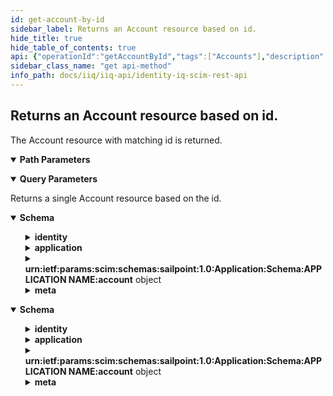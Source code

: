 ```yaml
---
id: get-account-by-id
sidebar_label: Returns an Account resource based on id.
hide_title: true
hide_table_of_contents: true
api: {"operationId":"getAccountById","tags":["Accounts"],"description":"The Account resource with matching id is returned.","parameters":[{"name":"accountId","in":"path","schema":{"type":"string","example":"c7c7777c7ef77e77777ee77e7a1f0444"},"description":"The id of the Account.","required":true},{"in":"query","name":"attributes","schema":{"type":"string","example":"displayName,active"},"description":"A comma-separated list of attributes to return in the response. This query parameter supersedes excludedAttributes, so providing the same attribute(s) to both will result in the attribute(s) being returned."},{"in":"query","name":"excludedAttributes","schema":{"type":"string","example":"displayName,active"},"description":"A comma-separated list of attributes to exclude from the response. *Some attributes cannot be excluded.*"}],"responses":{"200":{"description":"Returns a single Account resource based on the id.","content":{"application/json":{"schema":{"properties":{"id":{"description":"IdentityIQ id of the Account.","type":"string","example":"c0b4568a4fe7458c434ee77d1fbt156b"},"identity":{"description":"The corresponding User object of the Account.","properties":{"userName":{"description":"The identity name of the Account User.","type":"string","example":"Barbara.Jensen"},"displayName":{"description":"The displayable name of the Account User.","type":"string","example":"Barbara Jensen"},"value":{"description":"IdentityIQ identifier for the Account User.","type":"string","example":"c0a7778b7ef71e79817ee74e6a1f0444"},"ref":{"description":"The URI of the SCIM resource representing the Account User.","type":"string","example":"http://localhost:8080/iiq/scim/v2/Users/c0a7778b7ef71e79817ee74e6a1f0444"}}},"application":{"description":"The corresponding Application object of the Account.","properties":{"displayName":{"description":"The displayable name of the Account Application.","type":"string","example":"Mock Application1"},"value":{"description":"IdentityIQ identifier for the Account Application.","type":"string","example":"c0a7778b7ef71e79817ee74e6a1f0444"},"ref":{"description":"The URI of the SCIM resource representing the Account Application.","type":"string","example":"http://localhost:8080/iiq/scim/v2/Applications/c0a7778b7ef71e79817ee74e6a1f0444"}}},"nativeIdentity":{"description":"The Account unique identifier associated with the native application. This field is immutable.","type":"string","example":"a1b2c3"},"displayName":{"description":"The name of the Account, suitable for display to end-users.","type":"string","example":"Barbara Jensen"},"instance":{"description":"The instance identifier of the Account. This field is immutable.","type":"string","example":null},"uuid":{"description":"The UUID of the Account.","type":"string","example":"{f99999ff-f000-444b-b6ae-4443dd6cd6ed}"},"urn:ietf:params:scim:schemas:sailpoint:1.0:Application:Schema:APPLICATION NAME:account":{"description":"Provide the name of Application that corresponds to this Account in APPLICATION NAME. This field contains an object structure dependent on the Application that the Account applies to.<br/><br/>Example:  urn:ietf:params:scim:schemas:sailpoint:1.0:Application:Schema:**My Application1**:account: { \"department\": \"IT\"}","type":"object","additionalProperties":true},"active":{"description":"Flag to indicate this account is enabled or disabled.","type":"boolean","example":true},"locked":{"description":"Flag to indicate this account is locked. An account may be unlocked by setting this attribute to false, but can not be locked by setting a false value to true.","type":"boolean","example":true},"manuallyCorrelated":{"description":"Flag to indicate this account has been manually correlated in the UI.","type":"boolean","example":true},"hasEntitlements":{"description":"Flag to indicate this account has one or more entitlement attributes.","type":"boolean","example":true},"lastRefresh":{"description":"Datetime representation of the last refresh for this Account.","type":"string","format":"date-time"},"lastTargetAggregation":{"description":"Datetime representation of last targeted aggregation for the Account.","type":"string","format":"date-time"},"meta":{"description":"Metadata of the SCIM resource.","properties":{"created":{"description":"Datetime this resource was created.","type":"string","format":"date-time","example":"2022-02-11T01:34:04.074-05:00"},"location":{"description":"The location of the resource.","type":"string","example":"http://localhost:8080/iiq/scim/v2/Accounts/c0b4568a4fe7458c434ee77d1fbt156b"},"lastModified":{"description":"Datetime the resource was last modified.","type":"string","format":"date-time","example":"2022-02-11T01:08:45.866-05:00"},"version":{"description":"The version of the SCIM resource.","type":"string","example":"W\"1644561244074\""},"resourceType":{"description":"The resource type.","type":"string","example":"Account"}}},"schemas":{"description":"The schemas involved in the SCIM resource.","type":"array","items":{"type":"string"},"example":["urn:ietf:params:scim:schemas:sailpoint:1.0:Account","urn:ietf:params:scim:schemas:sailpoint:1.0:Application:Schema:Mock Application:account"]}}}},"application/scim+json":{"schema":{"properties":{"id":{"description":"IdentityIQ id of the Account.","type":"string","example":"c0b4568a4fe7458c434ee77d1fbt156b"},"identity":{"description":"The corresponding User object of the Account.","properties":{"userName":{"description":"The identity name of the Account User.","type":"string","example":"Barbara.Jensen"},"displayName":{"description":"The displayable name of the Account User.","type":"string","example":"Barbara Jensen"},"value":{"description":"IdentityIQ identifier for the Account User.","type":"string","example":"c0a7778b7ef71e79817ee74e6a1f0444"},"ref":{"description":"The URI of the SCIM resource representing the Account User.","type":"string","example":"http://localhost:8080/iiq/scim/v2/Users/c0a7778b7ef71e79817ee74e6a1f0444"}}},"application":{"description":"The corresponding Application object of the Account.","properties":{"displayName":{"description":"The displayable name of the Account Application.","type":"string","example":"Mock Application1"},"value":{"description":"IdentityIQ identifier for the Account Application.","type":"string","example":"c0a7778b7ef71e79817ee74e6a1f0444"},"ref":{"description":"The URI of the SCIM resource representing the Account Application.","type":"string","example":"http://localhost:8080/iiq/scim/v2/Applications/c0a7778b7ef71e79817ee74e6a1f0444"}}},"nativeIdentity":{"description":"The Account unique identifier associated with the native application. This field is immutable.","type":"string","example":"a1b2c3"},"displayName":{"description":"The name of the Account, suitable for display to end-users.","type":"string","example":"Barbara Jensen"},"instance":{"description":"The instance identifier of the Account. This field is immutable.","type":"string","example":null},"uuid":{"description":"The UUID of the Account.","type":"string","example":"{f99999ff-f000-444b-b6ae-4443dd6cd6ed}"},"urn:ietf:params:scim:schemas:sailpoint:1.0:Application:Schema:APPLICATION NAME:account":{"description":"Provide the name of Application that corresponds to this Account in APPLICATION NAME. This field contains an object structure dependent on the Application that the Account applies to.<br/><br/>Example:  urn:ietf:params:scim:schemas:sailpoint:1.0:Application:Schema:**My Application1**:account: { \"department\": \"IT\"}","type":"object","additionalProperties":true},"active":{"description":"Flag to indicate this account is enabled or disabled.","type":"boolean","example":true},"locked":{"description":"Flag to indicate this account is locked. An account may be unlocked by setting this attribute to false, but can not be locked by setting a false value to true.","type":"boolean","example":true},"manuallyCorrelated":{"description":"Flag to indicate this account has been manually correlated in the UI.","type":"boolean","example":true},"hasEntitlements":{"description":"Flag to indicate this account has one or more entitlement attributes.","type":"boolean","example":true},"lastRefresh":{"description":"Datetime representation of the last refresh for this Account.","type":"string","format":"date-time"},"lastTargetAggregation":{"description":"Datetime representation of last targeted aggregation for the Account.","type":"string","format":"date-time"},"meta":{"description":"Metadata of the SCIM resource.","properties":{"created":{"description":"Datetime this resource was created.","type":"string","format":"date-time","example":"2022-02-11T01:34:04.074-05:00"},"location":{"description":"The location of the resource.","type":"string","example":"http://localhost:8080/iiq/scim/v2/Accounts/c0b4568a4fe7458c434ee77d1fbt156b"},"lastModified":{"description":"Datetime the resource was last modified.","type":"string","format":"date-time","example":"2022-02-11T01:08:45.866-05:00"},"version":{"description":"The version of the SCIM resource.","type":"string","example":"W\"1644561244074\""},"resourceType":{"description":"The resource type.","type":"string","example":"Account"}}},"schemas":{"description":"The schemas involved in the SCIM resource.","type":"array","items":{"type":"string"},"example":["urn:ietf:params:scim:schemas:sailpoint:1.0:Account","urn:ietf:params:scim:schemas:sailpoint:1.0:Application:Schema:Mock Application:account"]}}}}}}},"method":"get","path":"/Accounts/{accountId}","servers":[{"url":"http://localhost:8080/identityiq/scim/v2","description":"IdentityIQ SCIM server basepath and path to API."}],"security":[{"basicAuth":[]}],"securitySchemes":{"basicAuth":{"type":"http","scheme":"basic"}},"info":{"description":"IdentityIQ REST Endpoint Interface Documentation for SCIM\n\n# Authentication\n\n<!-- ReDoc-Inject: <security-definitions> -->","version":"8.3","title":"IdentityIQ SCIM REST API"},"postman":{"name":"Returns an Account resource based on id.","description":{"content":"The Account resource with matching id is returned.","type":"text/plain"},"url":{"path":["Accounts",":accountId"],"host":["{{baseUrl}}"],"query":[{"disabled":false,"description":{"content":"A comma-separated list of attributes to return in the response. This query parameter supersedes excludedAttributes, so providing the same attribute(s) to both will result in the attribute(s) being returned.","type":"text/plain"},"key":"attributes","value":""},{"disabled":false,"description":{"content":"A comma-separated list of attributes to exclude from the response. *Some attributes cannot be excluded.*","type":"text/plain"},"key":"excludedAttributes","value":""}],"variable":[{"disabled":false,"description":{"content":"(Required) The id of the Account.","type":"text/plain"},"type":"any","value":"","key":"accountId"}]},"header":[{"key":"Accept","value":"application/json"}],"method":"GET"}}
sidebar_class_name: "get api-method"
info_path: docs/iiq/iiq-api/identity-iq-scim-rest-api
---
```



## Returns an Account resource based on id.



The Account resource with matching id is returned.

<details style={{"marginBottom":"1rem"}} data-collapsed={false} open={true}><summary style={{}}><strong>Path Parameters</strong></summary><div><ul><ParamsItem className={"paramsItem"} param={{"name":"accountId","in":"path","schema":{"type":"string","example":"c7c7777c7ef77e77777ee77e7a1f0444"},"description":"The id of the Account.","required":true}}></ParamsItem></ul></div></details><details style={{"marginBottom":"1rem"}} data-collapsed={false} open={true}><summary style={{}}><strong>Query Parameters</strong></summary><div><ul><ParamsItem className={"paramsItem"} param={{"in":"query","name":"attributes","schema":{"type":"string","example":"displayName,active"},"description":"A comma-separated list of attributes to return in the response. This query parameter supersedes excludedAttributes, so providing the same attribute(s) to both will result in the attribute(s) being returned."}}></ParamsItem><ParamsItem className={"paramsItem"} param={{"in":"query","name":"excludedAttributes","schema":{"type":"string","example":"displayName,active"},"description":"A comma-separated list of attributes to exclude from the response. *Some attributes cannot be excluded.*"}}></ParamsItem></ul></div></details><div><ApiTabs><TabItem label={"200"} value={"200"}><div>

Returns a single Account resource based on the id.

</div><div><MimeTabs groupId={"mime-type"}><TabItem label={"application/json"} value={"application/json"}><SchemaTabs groupId={"schema-tabs"}><TabItem label={"Schema"} value={"Schema"}><details style={{}} data-collapsed={false} open={true}><summary style={{"textAlign":"left"}}><strong>Schema</strong></summary><div style={{"textAlign":"left","marginLeft":"1rem"}}></div><ul style={{"marginLeft":"1rem"}}><SchemaItem collapsible={false} name={"id"} required={false} schemaDescription={"IdentityIQ id of the Account."} schemaName={"string"} qualifierMessage={undefined} defaultValue={undefined}></SchemaItem><SchemaItem collapsible={true} className={"schemaItem"}><details style={{}}><summary style={{}}><strong>identity</strong><span style={{"opacity":"0.6"}}> </span></summary><div style={{"marginLeft":"1rem"}}><div style={{"marginTop":".5rem","marginBottom":".5rem"}}>

The corresponding User object of the Account.

</div><SchemaItem collapsible={false} name={"userName"} required={false} schemaDescription={"The identity name of the Account User."} schemaName={"string"} qualifierMessage={undefined} defaultValue={undefined}></SchemaItem><SchemaItem collapsible={false} name={"displayName"} required={false} schemaDescription={"The displayable name of the Account User."} schemaName={"string"} qualifierMessage={undefined} defaultValue={undefined}></SchemaItem><SchemaItem collapsible={false} name={"value"} required={false} schemaDescription={"IdentityIQ identifier for the Account User."} schemaName={"string"} qualifierMessage={undefined} defaultValue={undefined}></SchemaItem><SchemaItem collapsible={false} name={"ref"} required={false} schemaDescription={"The URI of the SCIM resource representing the Account User."} schemaName={"string"} qualifierMessage={undefined} defaultValue={undefined}></SchemaItem></div></details></SchemaItem><SchemaItem collapsible={true} className={"schemaItem"}><details style={{}}><summary style={{}}><strong>application</strong><span style={{"opacity":"0.6"}}> </span></summary><div style={{"marginLeft":"1rem"}}><div style={{"marginTop":".5rem","marginBottom":".5rem"}}>

The corresponding Application object of the Account.

</div><SchemaItem collapsible={false} name={"displayName"} required={false} schemaDescription={"The displayable name of the Account Application."} schemaName={"string"} qualifierMessage={undefined} defaultValue={undefined}></SchemaItem><SchemaItem collapsible={false} name={"value"} required={false} schemaDescription={"IdentityIQ identifier for the Account Application."} schemaName={"string"} qualifierMessage={undefined} defaultValue={undefined}></SchemaItem><SchemaItem collapsible={false} name={"ref"} required={false} schemaDescription={"The URI of the SCIM resource representing the Account Application."} schemaName={"string"} qualifierMessage={undefined} defaultValue={undefined}></SchemaItem></div></details></SchemaItem><SchemaItem collapsible={false} name={"nativeIdentity"} required={false} schemaDescription={"The Account unique identifier associated with the native application. This field is immutable."} schemaName={"string"} qualifierMessage={undefined} defaultValue={undefined}></SchemaItem><SchemaItem collapsible={false} name={"displayName"} required={false} schemaDescription={"The name of the Account, suitable for display to end-users."} schemaName={"string"} qualifierMessage={undefined} defaultValue={undefined}></SchemaItem><SchemaItem collapsible={false} name={"instance"} required={false} schemaDescription={"The instance identifier of the Account. This field is immutable."} schemaName={"string"} qualifierMessage={undefined} defaultValue={undefined}></SchemaItem><SchemaItem collapsible={false} name={"uuid"} required={false} schemaDescription={"The UUID of the Account."} schemaName={"string"} qualifierMessage={undefined} defaultValue={undefined}></SchemaItem><SchemaItem collapsible={true} className={"schemaItem"}><details style={{}}><summary style={{}}><strong>urn:ietf:params:scim:schemas:sailpoint:1.0:Application:Schema:APPLICATION NAME:account</strong><span style={{"opacity":"0.6"}}> object</span></summary><div style={{"marginLeft":"1rem"}}><div style={{"marginTop":".5rem","marginBottom":".5rem"}}>

Provide the name of Application that corresponds to this Account in APPLICATION NAME. This field contains an object structure dependent on the Application that the Account applies to.<br/><br/>Example:  urn:ietf:params:scim:schemas:sailpoint:1.0:Application:Schema:**My Application1**:account: { "department": "IT"}

</div></div></details></SchemaItem><SchemaItem collapsible={false} name={"active"} required={false} schemaDescription={"Flag to indicate this account is enabled or disabled."} schemaName={"boolean"} qualifierMessage={undefined} defaultValue={undefined}></SchemaItem><SchemaItem collapsible={false} name={"locked"} required={false} schemaDescription={"Flag to indicate this account is locked. An account may be unlocked by setting this attribute to false, but can not be locked by setting a false value to true."} schemaName={"boolean"} qualifierMessage={undefined} defaultValue={undefined}></SchemaItem><SchemaItem collapsible={false} name={"manuallyCorrelated"} required={false} schemaDescription={"Flag to indicate this account has been manually correlated in the UI."} schemaName={"boolean"} qualifierMessage={undefined} defaultValue={undefined}></SchemaItem><SchemaItem collapsible={false} name={"hasEntitlements"} required={false} schemaDescription={"Flag to indicate this account has one or more entitlement attributes."} schemaName={"boolean"} qualifierMessage={undefined} defaultValue={undefined}></SchemaItem><SchemaItem collapsible={false} name={"lastRefresh"} required={false} schemaDescription={"Datetime representation of the last refresh for this Account."} schemaName={"date-time"} qualifierMessage={undefined} defaultValue={undefined}></SchemaItem><SchemaItem collapsible={false} name={"lastTargetAggregation"} required={false} schemaDescription={"Datetime representation of last targeted aggregation for the Account."} schemaName={"date-time"} qualifierMessage={undefined} defaultValue={undefined}></SchemaItem><SchemaItem collapsible={true} className={"schemaItem"}><details style={{}}><summary style={{}}><strong>meta</strong><span style={{"opacity":"0.6"}}> </span></summary><div style={{"marginLeft":"1rem"}}><div style={{"marginTop":".5rem","marginBottom":".5rem"}}>

Metadata of the SCIM resource.

</div><SchemaItem collapsible={false} name={"created"} required={false} schemaDescription={"Datetime this resource was created."} schemaName={"date-time"} qualifierMessage={undefined} defaultValue={undefined}></SchemaItem><SchemaItem collapsible={false} name={"location"} required={false} schemaDescription={"The location of the resource."} schemaName={"string"} qualifierMessage={undefined} defaultValue={undefined}></SchemaItem><SchemaItem collapsible={false} name={"lastModified"} required={false} schemaDescription={"Datetime the resource was last modified."} schemaName={"date-time"} qualifierMessage={undefined} defaultValue={undefined}></SchemaItem><SchemaItem collapsible={false} name={"version"} required={false} schemaDescription={"The version of the SCIM resource."} schemaName={"string"} qualifierMessage={undefined} defaultValue={undefined}></SchemaItem><SchemaItem collapsible={false} name={"resourceType"} required={false} schemaDescription={"The resource type."} schemaName={"string"} qualifierMessage={undefined} defaultValue={undefined}></SchemaItem></div></details></SchemaItem><SchemaItem collapsible={false} name={"schemas"} required={false} schemaDescription={"The schemas involved in the SCIM resource."} schemaName={"string[]"} qualifierMessage={undefined} defaultValue={undefined}></SchemaItem></ul></details></TabItem></SchemaTabs></TabItem><TabItem label={"application/scim+json"} value={"application/scim+json"}><SchemaTabs groupId={"schema-tabs"}><TabItem label={"Schema"} value={"Schema"}><details style={{}} data-collapsed={false} open={true}><summary style={{"textAlign":"left"}}><strong>Schema</strong></summary><div style={{"textAlign":"left","marginLeft":"1rem"}}></div><ul style={{"marginLeft":"1rem"}}><SchemaItem collapsible={false} name={"id"} required={false} schemaDescription={"IdentityIQ id of the Account."} schemaName={"string"} qualifierMessage={undefined} defaultValue={undefined}></SchemaItem><SchemaItem collapsible={true} className={"schemaItem"}><details style={{}}><summary style={{}}><strong>identity</strong><span style={{"opacity":"0.6"}}> </span></summary><div style={{"marginLeft":"1rem"}}><div style={{"marginTop":".5rem","marginBottom":".5rem"}}>

The corresponding User object of the Account.

</div><SchemaItem collapsible={false} name={"userName"} required={false} schemaDescription={"The identity name of the Account User."} schemaName={"string"} qualifierMessage={undefined} defaultValue={undefined}></SchemaItem><SchemaItem collapsible={false} name={"displayName"} required={false} schemaDescription={"The displayable name of the Account User."} schemaName={"string"} qualifierMessage={undefined} defaultValue={undefined}></SchemaItem><SchemaItem collapsible={false} name={"value"} required={false} schemaDescription={"IdentityIQ identifier for the Account User."} schemaName={"string"} qualifierMessage={undefined} defaultValue={undefined}></SchemaItem><SchemaItem collapsible={false} name={"ref"} required={false} schemaDescription={"The URI of the SCIM resource representing the Account User."} schemaName={"string"} qualifierMessage={undefined} defaultValue={undefined}></SchemaItem></div></details></SchemaItem><SchemaItem collapsible={true} className={"schemaItem"}><details style={{}}><summary style={{}}><strong>application</strong><span style={{"opacity":"0.6"}}> </span></summary><div style={{"marginLeft":"1rem"}}><div style={{"marginTop":".5rem","marginBottom":".5rem"}}>

The corresponding Application object of the Account.

</div><SchemaItem collapsible={false} name={"displayName"} required={false} schemaDescription={"The displayable name of the Account Application."} schemaName={"string"} qualifierMessage={undefined} defaultValue={undefined}></SchemaItem><SchemaItem collapsible={false} name={"value"} required={false} schemaDescription={"IdentityIQ identifier for the Account Application."} schemaName={"string"} qualifierMessage={undefined} defaultValue={undefined}></SchemaItem><SchemaItem collapsible={false} name={"ref"} required={false} schemaDescription={"The URI of the SCIM resource representing the Account Application."} schemaName={"string"} qualifierMessage={undefined} defaultValue={undefined}></SchemaItem></div></details></SchemaItem><SchemaItem collapsible={false} name={"nativeIdentity"} required={false} schemaDescription={"The Account unique identifier associated with the native application. This field is immutable."} schemaName={"string"} qualifierMessage={undefined} defaultValue={undefined}></SchemaItem><SchemaItem collapsible={false} name={"displayName"} required={false} schemaDescription={"The name of the Account, suitable for display to end-users."} schemaName={"string"} qualifierMessage={undefined} defaultValue={undefined}></SchemaItem><SchemaItem collapsible={false} name={"instance"} required={false} schemaDescription={"The instance identifier of the Account. This field is immutable."} schemaName={"string"} qualifierMessage={undefined} defaultValue={undefined}></SchemaItem><SchemaItem collapsible={false} name={"uuid"} required={false} schemaDescription={"The UUID of the Account."} schemaName={"string"} qualifierMessage={undefined} defaultValue={undefined}></SchemaItem><SchemaItem collapsible={true} className={"schemaItem"}><details style={{}}><summary style={{}}><strong>urn:ietf:params:scim:schemas:sailpoint:1.0:Application:Schema:APPLICATION NAME:account</strong><span style={{"opacity":"0.6"}}> object</span></summary><div style={{"marginLeft":"1rem"}}><div style={{"marginTop":".5rem","marginBottom":".5rem"}}>

Provide the name of Application that corresponds to this Account in APPLICATION NAME. This field contains an object structure dependent on the Application that the Account applies to.<br/><br/>Example:  urn:ietf:params:scim:schemas:sailpoint:1.0:Application:Schema:**My Application1**:account: { "department": "IT"}

</div></div></details></SchemaItem><SchemaItem collapsible={false} name={"active"} required={false} schemaDescription={"Flag to indicate this account is enabled or disabled."} schemaName={"boolean"} qualifierMessage={undefined} defaultValue={undefined}></SchemaItem><SchemaItem collapsible={false} name={"locked"} required={false} schemaDescription={"Flag to indicate this account is locked. An account may be unlocked by setting this attribute to false, but can not be locked by setting a false value to true."} schemaName={"boolean"} qualifierMessage={undefined} defaultValue={undefined}></SchemaItem><SchemaItem collapsible={false} name={"manuallyCorrelated"} required={false} schemaDescription={"Flag to indicate this account has been manually correlated in the UI."} schemaName={"boolean"} qualifierMessage={undefined} defaultValue={undefined}></SchemaItem><SchemaItem collapsible={false} name={"hasEntitlements"} required={false} schemaDescription={"Flag to indicate this account has one or more entitlement attributes."} schemaName={"boolean"} qualifierMessage={undefined} defaultValue={undefined}></SchemaItem><SchemaItem collapsible={false} name={"lastRefresh"} required={false} schemaDescription={"Datetime representation of the last refresh for this Account."} schemaName={"date-time"} qualifierMessage={undefined} defaultValue={undefined}></SchemaItem><SchemaItem collapsible={false} name={"lastTargetAggregation"} required={false} schemaDescription={"Datetime representation of last targeted aggregation for the Account."} schemaName={"date-time"} qualifierMessage={undefined} defaultValue={undefined}></SchemaItem><SchemaItem collapsible={true} className={"schemaItem"}><details style={{}}><summary style={{}}><strong>meta</strong><span style={{"opacity":"0.6"}}> </span></summary><div style={{"marginLeft":"1rem"}}><div style={{"marginTop":".5rem","marginBottom":".5rem"}}>

Metadata of the SCIM resource.

</div><SchemaItem collapsible={false} name={"created"} required={false} schemaDescription={"Datetime this resource was created."} schemaName={"date-time"} qualifierMessage={undefined} defaultValue={undefined}></SchemaItem><SchemaItem collapsible={false} name={"location"} required={false} schemaDescription={"The location of the resource."} schemaName={"string"} qualifierMessage={undefined} defaultValue={undefined}></SchemaItem><SchemaItem collapsible={false} name={"lastModified"} required={false} schemaDescription={"Datetime the resource was last modified."} schemaName={"date-time"} qualifierMessage={undefined} defaultValue={undefined}></SchemaItem><SchemaItem collapsible={false} name={"version"} required={false} schemaDescription={"The version of the SCIM resource."} schemaName={"string"} qualifierMessage={undefined} defaultValue={undefined}></SchemaItem><SchemaItem collapsible={false} name={"resourceType"} required={false} schemaDescription={"The resource type."} schemaName={"string"} qualifierMessage={undefined} defaultValue={undefined}></SchemaItem></div></details></SchemaItem><SchemaItem collapsible={false} name={"schemas"} required={false} schemaDescription={"The schemas involved in the SCIM resource."} schemaName={"string[]"} qualifierMessage={undefined} defaultValue={undefined}></SchemaItem></ul></details></TabItem></SchemaTabs></TabItem></MimeTabs></div></TabItem></ApiTabs></div>
      